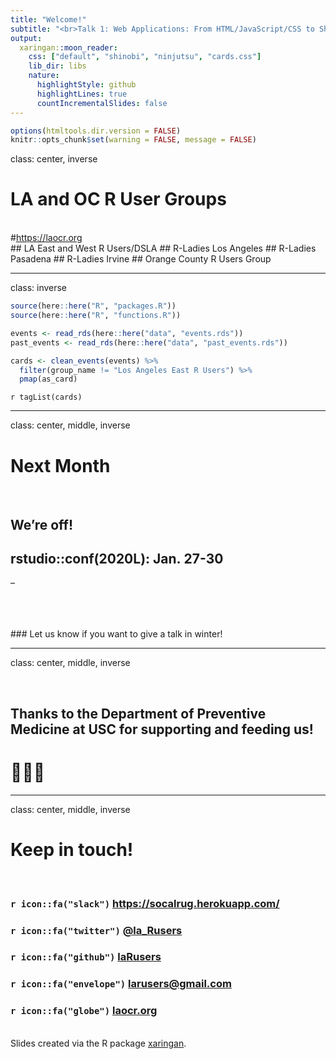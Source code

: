 ```yaml
---
title: "Welcome!"
subtitle: "<br>Talk 1: Web Applications: From HTML/JavaScript/CSS to Shiny<br><br>Talk 2: Data Science Reporting: Tips and Tricks for useRs"
output:
  xaringan::moon_reader:
    css: ["default", "shinobi", "ninjutsu", "cards.css"]
    lib_dir: libs
    nature:
      highlightStyle: github
      highlightLines: true
      countIncrementalSlides: false
---
```


```r
options(htmltools.dir.version = FALSE)
knitr::opts_chunk$set(warning = FALSE, message = FALSE)
```

class: center, inverse

# LA and OC R User Groups
<br>
#[https://laocr.org](https://laocr.org)
<br>
## LA East and West R Users/DSLA
## R-Ladies Los Angeles
## R-Ladies Pasadena
## R-Ladies Irvine
## Orange County R Users Group

---

class: inverse

```r
source(here::here("R", "packages.R"))
source(here::here("R", "functions.R"))

events <- read_rds(here::here("data", "events.rds"))
past_events <- read_rds(here::here("data", "past_events.rds"))
```

```r
cards <- clean_events(events) %>% 
  filter(group_name != "Los Angeles East R Users") %>% 
  pmap(as_card)
```

`r tagList(cards)`

---

class: center, middle, inverse

# Next Month

<br>

## We're off!
## rstudio::conf(2020L): Jan. 27-30

--

<br><br><br>
### Let us know if you want to give a talk in winter!

---

class: center, middle, inverse

<br>

## Thanks to the Department of Preventive Medicine at USC for supporting and feeding us!
# 🍕🍕🍕

---

class: center, middle, inverse

# Keep in touch! 
<br>

### `r icon::fa("slack")` [https://socalrug.herokuapp.com/](https://socalrug.herokuapp.com/)
### `r icon::fa("twitter")` [@la_Rusers](https://twitter.com/la_Rusers)
### `r icon::fa("github")` [laRusers](https://github.com/laRusers/)
### `r icon::fa("envelope")` [larusers@gmail.com](mailto:larusers@gmail.com)
### `r icon::fa("globe")` [laocr.org](https://lacor.org)

<br>
Slides created via the R package [xaringan](https://github.com/yihui/xaringan).

